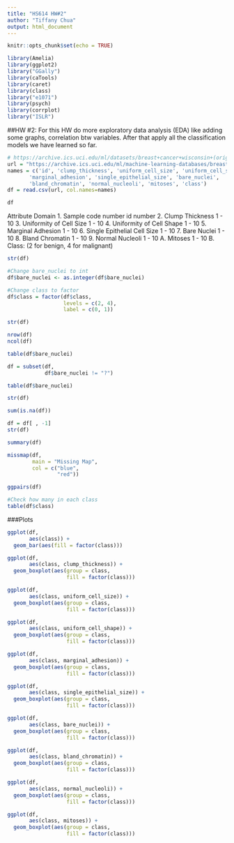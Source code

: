 ```yaml
---
title: "HS614 HW#2"
author: "Tiffany Chua"
output: html_document
---
```


```r
knitr::opts_chunk$set(echo = TRUE)
```

```r
library(Amelia)
library(ggplot2)
library("GGally")
library(caTools)
library(caret)
library(class)
library("e1071")
library(psych)
library(corrplot)
library("ISLR")
```

##HW #2:
For this HW do more exploratory data analysis (EDA) like adding some graphs, correlation btw variables. After that apply all the classification models we have learned so far. 

```r
# https://archive.ics.uci.edu/ml/datasets/breast+cancer+wisconsin+(original)
url = "https://archive.ics.uci.edu/ml/machine-learning-databases/breast-cancer-wisconsin/breast-cancer-wisconsin.data"
names = c('id', 'clump_thickness', 'uniform_cell_size', 'uniform_cell_shape',
       'marginal_adhesion', 'single_epithelial_size', 'bare_nuclei',
       'bland_chromatin', 'normal_nucleoli', 'mitoses', 'class')
df = read.csv(url, col.names=names)

df
```

Attribute Domain
1. Sample code number id number
2. Clump Thickness 1 - 10
3. Uniformity of Cell Size 1 - 10
4. Uniformity of Cell Shape 1 - 10
5. Marginal Adhesion 1 - 10
6. Single Epithelial Cell Size 1 - 10
7. Bare Nuclei 1 - 10
8. Bland Chromatin 1 - 10
9. Normal Nucleoli 1 - 10
  A. Mitoses 1 - 10
  B. Class: (2 for benign, 4 for malignant)
  
  
```r
str(df)
```
  
```r
#Change bare_nuclei to int
df$bare_nuclei <- as.integer(df$bare_nuclei)

#Change class to factor
df$class = factor(df$class,
                  levels = c(2, 4),
                  label = c(0, 1))

str(df)
```
  
```r
nrow(df)
ncol(df)
```

```r
table(df$bare_nuclei)
```

```r
df = subset(df,
            df$bare_nuclei != "?")

table(df$bare_nuclei)
```

```r
str(df)

sum(is.na(df))
```

```r
df = df[ , -1]
str(df)
```
  
```r
summary(df)
```

```r
missmap(df,
        main = "Missing Map",
        col = c("blue",
                "red"))
```

```r
ggpairs(df)
```

```r
#Check how many in each class
table(df$class)
```

###Plots
```r
ggplot(df,
       aes(class)) + 
  geom_bar(aes(fill = factor(class)))
```

```r
ggplot(df,
       aes(class, clump_thickness)) + 
  geom_boxplot(aes(group = class,
                   fill = factor(class)))

ggplot(df,
       aes(class, uniform_cell_size)) + 
  geom_boxplot(aes(group = class,
                   fill = factor(class)))

ggplot(df,
       aes(class, uniform_cell_shape)) + 
  geom_boxplot(aes(group = class,
                   fill = factor(class)))

ggplot(df,
       aes(class, marginal_adhesion)) + 
  geom_boxplot(aes(group = class,
                   fill = factor(class)))

ggplot(df,
       aes(class, single_epithelial_size)) + 
  geom_boxplot(aes(group = class,
                   fill = factor(class)))

ggplot(df,
       aes(class, bare_nuclei)) + 
  geom_boxplot(aes(group = class,
                   fill = factor(class)))

ggplot(df,
       aes(class, bland_chromatin)) + 
  geom_boxplot(aes(group = class,
                   fill = factor(class)))

ggplot(df,
       aes(class, normal_nucleoli)) + 
  geom_boxplot(aes(group = class,
                   fill = factor(class)))

ggplot(df,
       aes(class, mitoses)) + 
  geom_boxplot(aes(group = class,
                   fill = factor(class)))
```

